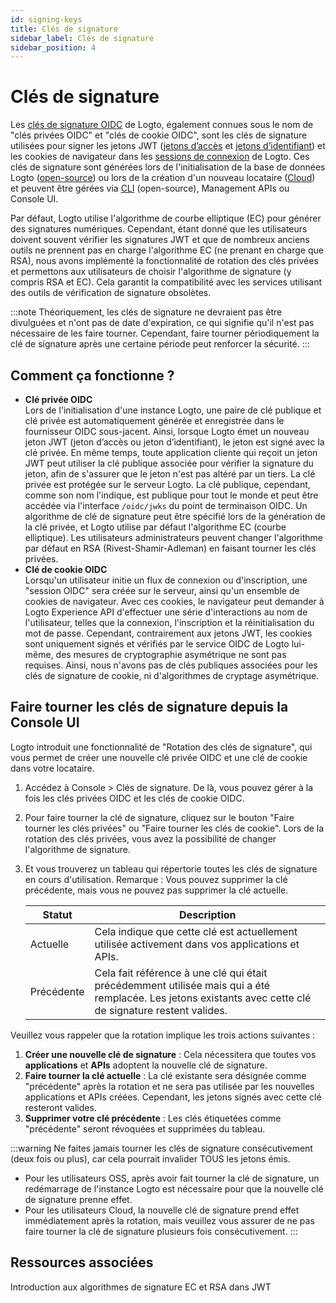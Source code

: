 ```yaml
---
id: signing-keys
title: Clés de signature
sidebar_label: Clés de signature
sidebar_position: 4
---
```


# Clés de signature

Les [clés de signature OIDC](https://auth.wiki/signing-key) de Logto, également connues sous le nom de "clés privées OIDC" et "clés de cookie OIDC", sont les clés de signature utilisées pour signer les jetons JWT ([jetons d’accès](https://auth.wiki/access-token) et [jetons d’identifiant](https://auth.wiki/id-token)) et les cookies de navigateur dans les [sessions de connexion](/end-user-flows/sign-out#sign-in-session) de Logto. Ces clés de signature sont générées lors de l'initialisation de la base de données Logto ([open-source](/logto-oss)) ou lors de la création d'un nouveau locataire ([Cloud](/logto-cloud)) et peuvent être gérées via [CLI](/logto-oss/using-cli) (open-source), Management APIs ou Console UI.

Par défaut, Logto utilise l'algorithme de courbe elliptique (EC) pour générer des signatures numériques. Cependant, étant donné que les utilisateurs doivent souvent vérifier les signatures JWT et que de nombreux anciens outils ne prennent pas en charge l'algorithme EC (ne prenant en charge que RSA), nous avons implémenté la fonctionnalité de rotation des clés privées et permettons aux utilisateurs de choisir l'algorithme de signature (y compris RSA et EC). Cela garantit la compatibilité avec les services utilisant des outils de vérification de signature obsolètes.

:::note
Théoriquement, les clés de signature ne devraient pas être divulguées et n'ont pas de date d'expiration, ce qui signifie qu'il n'est pas nécessaire de les faire tourner. Cependant, faire tourner périodiquement la clé de signature après une certaine période peut renforcer la sécurité.
:::

## Comment ça fonctionne ?

- **Clé privée OIDC**  
  Lors de l'initialisation d'une instance Logto, une paire de clé publique et clé privée est automatiquement générée et enregistrée dans le fournisseur OIDC sous-jacent. Ainsi, lorsque Logto émet un nouveau jeton JWT (jeton d’accès ou jeton d’identifiant), le jeton est signé avec la clé privée. En même temps, toute application cliente qui reçoit un jeton JWT peut utiliser la clé publique associée pour vérifier la signature du jeton, afin de s'assurer que le jeton n'est pas altéré par un tiers. La clé privée est protégée sur le serveur Logto. La clé publique, cependant, comme son nom l'indique, est publique pour tout le monde et peut être accédée via l'interface `/oidc/jwks` du point de terminaison OIDC. Un algorithme de clé de signature peut être spécifié lors de la génération de la clé privée, et Logto utilise par défaut l'algorithme EC (courbe elliptique). Les utilisateurs administrateurs peuvent changer l'algorithme par défaut en RSA (Rivest-Shamir-Adleman) en faisant tourner les clés privées.
- **Clé de cookie OIDC**  
  Lorsqu'un utilisateur initie un flux de connexion ou d'inscription, une "session OIDC" sera créée sur le serveur, ainsi qu'un ensemble de cookies de navigateur. Avec ces cookies, le navigateur peut demander à Logto Experience API d'effectuer une série d'interactions au nom de l'utilisateur, telles que la connexion, l'inscription et la réinitialisation du mot de passe. Cependant, contrairement aux jetons JWT, les cookies sont uniquement signés et vérifiés par le service OIDC de Logto lui-même, des mesures de cryptographie asymétrique ne sont pas requises. Ainsi, nous n'avons pas de clés publiques associées pour les clés de signature de cookie, ni d'algorithmes de cryptage asymétrique.

## Faire tourner les clés de signature depuis la Console UI

Logto introduit une fonctionnalité de "Rotation des clés de signature", qui vous permet de créer une nouvelle clé privée OIDC et une clé de cookie dans votre locataire.

1. Accédez à <CloudLink to="/signing-keys">Console > Clés de signature</CloudLink>. De là, vous pouvez gérer à la fois les clés privées OIDC et les clés de cookie OIDC.
2. Pour faire tourner la clé de signature, cliquez sur le bouton "Faire tourner les clés privées" ou "Faire tourner les clés de cookie". Lors de la rotation des clés privées, vous avez la possibilité de changer l'algorithme de signature.
3. Et vous trouverez un tableau qui répertorie toutes les clés de signature en cours d'utilisation. Remarque : Vous pouvez supprimer la clé précédente, mais vous ne pouvez pas supprimer la clé actuelle.

   | Statut     | Description                                                                                                                                               |
   | ---------- | --------------------------------------------------------------------------------------------------------------------------------------------------------- |
   | Actuelle   | Cela indique que cette clé est actuellement utilisée activement dans vos applications et APIs.                                                            |
   | Précédente | Cela fait référence à une clé qui était précédemment utilisée mais qui a été remplacée. Les jetons existants avec cette clé de signature restent valides. |

Veuillez vous rappeler que la rotation implique les trois actions suivantes :

1. **Créer une nouvelle clé de signature** : Cela nécessitera que toutes vos **applications** et **APIs** adoptent la nouvelle clé de signature.
2. **Faire tourner la clé actuelle** : La clé existante sera désignée comme "précédente" après la rotation et ne sera pas utilisée par les nouvelles applications et APIs créées. Cependant, les jetons signés avec cette clé resteront valides.
3. **Supprimer votre clé précédente** : Les clés étiquetées comme "précédente" seront révoquées et supprimées du tableau.

:::warning
Ne faites jamais tourner les clés de signature consécutivement (deux fois ou plus), car cela pourrait invalider TOUS les jetons émis.

- Pour les utilisateurs OSS, après avoir fait tourner la clé de signature, un redémarrage de l'instance Logto est nécessaire pour que la nouvelle clé de signature prenne effet.
- Pour les utilisateurs Cloud, la nouvelle clé de signature prend effet immédiatement après la rotation, mais veuillez vous assurer de ne pas faire tourner la clé de signature plusieurs fois consécutivement.
  :::

## Ressources associées

<Url href="https://blog.logto.io/introduction-to-ec-and-rsa-signing-algorithms-in-jwt">
  Introduction aux algorithmes de signature EC et RSA dans JWT
</Url>
